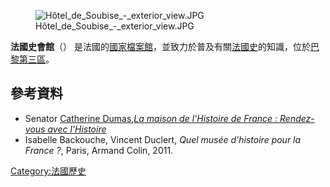[[File:Hôtel_de_Soubise_-_exterior_view.JPG|thumb]]

'''法國史會館'''（{{lang-fr|Maison de l'Histoire de France}}） 是法國的[[國家檔案館|國家檔案館]]，並致力於普及有關[[法国历史|法國史]]的知識，位於[[巴黎第三區|巴黎第三區]]。
==參考資料==
* Senator [[Catherine_Dumas|Catherine Dumas]],[http://www.senat.fr/notice-rapport/2010/r10-507-notice.html ''La maison de l'Histoire de France : Rendez-vous avec l'Histoire''] {{Wayback|url=http://www.senat.fr/notice-rapport/2010/r10-507-notice.html |date=20160303211352 }}
* Isabelle Backouche, Vincent Duclert, ''Quel musée d'histoire pour la France ?'', Paris, Armand Colin, 2011.
{{coord|48.85964|N|2.359593|E|source:frwiki_region:FR_type:landmark|format=dms|display=title}}

[[Category:法國歷史|Category:法國歷史]]